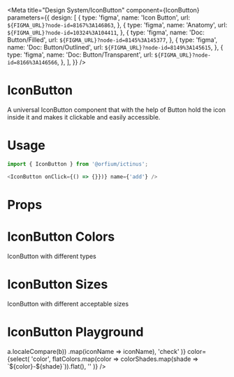 
<Meta
  title="Design System/IconButton"
  component={IconButton}
  parameters={{
    design: [
      {
        type: 'figma',
        name: 'Icon Button',
        url: `${FIGMA_URL}?node-id=8167%3A146863`,
      },
      {
        type: 'figma',
        name: 'Anatomy',
        url: `${FIGMA_URL}?node-id=10324%3A104411`,
      },
      {
        type: 'figma',
        name: 'Doc: Button/Filled',
        url: `${FIGMA_URL}?node-id=8145%3A145377`,
      },
      {
        type: 'figma',
        name: 'Doc: Button/Outlined',
        url: `${FIGMA_URL}?node-id=8149%3A145615`,
      },
      {
        type: 'figma',
        name: 'Doc: Button/Transparent',
        url: `${FIGMA_URL}?node-id=8166%3A146566`,
      },
    ],
  }}
/>

# IconButton

A universal IconButton component that with the help of Button hold the icon inside it and makes it clickable and easily accessible.

# Usage

```js
import { IconButton } from '@orfium/ictinus';

<IconButton onClick={() => {}})} name={'add'} />
```

# Props

<Props of={IconButton} />

# IconButton Colors

IconButton with different types

<Preview>
  <Story name="IconButton Types">
    <Stack>
      <IconButton size={'sm'} name="add" dataTestId={'size-lg'} />
      <IconButton size={'sm'} type="success" name="add" dataTestId={'size-lg'} />
      <IconButton size={'sm'} type="error" name="add" dataTestId={'size-lg'} />
    </Stack>
  </Story>
</Preview>

# IconButton Sizes

IconButton with different acceptable sizes

<Preview>
  <Story name="IconButton Sizes">
    <Stack>
      <IconButton size={'sm'} name="add" dataTestId={'size-lg'} />
      <IconButton size={'md'} name="fatArrowDown" />
      <IconButton size={'lg'} name="check" />
    </Stack>
  </Story>
</Preview>

# IconButton Playground

<Preview>
  <Story name="IconButton Playground">
    <Stack>
      <IconButton
        type={select('type', mainTypes, 'primary')}
        size={select('size', ['sm', 'md', 'lg'], 'md')}
        filled={boolean('filled', false)}
        transparent={boolean('transparent', false)}
        name={select(
          'name',
          Object.keys(iconSelector)
            .sort((a, b) => a.localeCompare(b))
            .map(iconName => iconName),
          'check'
        )}
        color={select(
          'color',
          flatColors.map(color => colorShades.map(shade => `${color}-${shade}`)).flat(),
          ''
        )}
      />
    </Stack>
  </Story>
</Preview>
